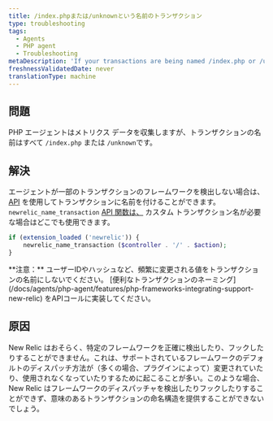 ```yaml
---
title: /index.phpまたは/unknownという名前のトランザクション
type: troubleshooting
tags:
  - Agents
  - PHP agent
  - Troubleshooting
metaDescription: 'If your transactions are being named /index.php or /unknown, New Relic probably cannot accurately detect or hook into your framework.'
freshnessValidatedDate: never
translationType: machine
---
```


## 問題

PHP エージェントはメトリクス データを収集しますが、トランザクションの名前はすべて `/index.php` または `/unknown`です。

## 解決

エージェントが一部のトランザクションのフレームワークを検出しない場合は、 [API](/docs/agents/php-agent/configuration/php-agent-api#api-name-wt) を使用してトランザクションに名前を付けることができます。 `newrelic_name_transaction` [API 関数は、](/docs/agents/php-agent/php-agent-api/newrelic_name_transaction/) カスタム トランザクション名が必要な場合はどこでも使用できます。

```php
if (extension_loaded ('newrelic')) {
    newrelic_name_transaction ($controller . '/' . $action);
}
```

<Callout variant="tip">
  **注意：** ユーザーIDやハッシュなど、頻繁に変更される値をトランザクションの名前にしないでください。 [便利なトランザクションのネーミング](/docs/agents/php-agent/features/php-frameworks-integrating-support-new-relic) をAPIコールに実装してください。
</Callout>

## 原因

New Relic はおそらく、特定のフレームワークを正確に検出したり、フックしたりすることができません。これは、サポートされているフレームワークのデフォルトのディスパッチ方法が（多くの場合、プラグインによって）変更されていたり、使用されなくなっていたりするために起こることが多い。このような場合、New Relic はフレームワークのディスパッチャを検出したりフックしたりすることができず、意味のあるトランザクションの命名構造を提供することができないでしょう。